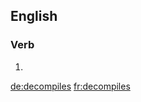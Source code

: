 ==English==

===Verb===
{{head|en|verb form}}

# {{en-third-person singular of|decompile}}

[[de:decompiles]]
[[fr:decompiles]]